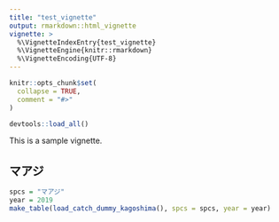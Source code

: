 ```yaml
---
title: "test_vignette"
output: rmarkdown::html_vignette
vignette: >
  %\VignetteIndexEntry{test_vignette}
  %\VignetteEngine{knitr::rmarkdown}
  %\VignetteEncoding{UTF-8}
---
```


```r
knitr::opts_chunk$set(
  collapse = TRUE,
  comment = "#>"
)
```

```r
devtools::load_all()
```

This is a sample vignette.

## マアジ

```r
spcs = "マアジ"
year = 2019
make_table(load_catch_dummy_kagoshima(), spcs = spcs, year = year)
```
